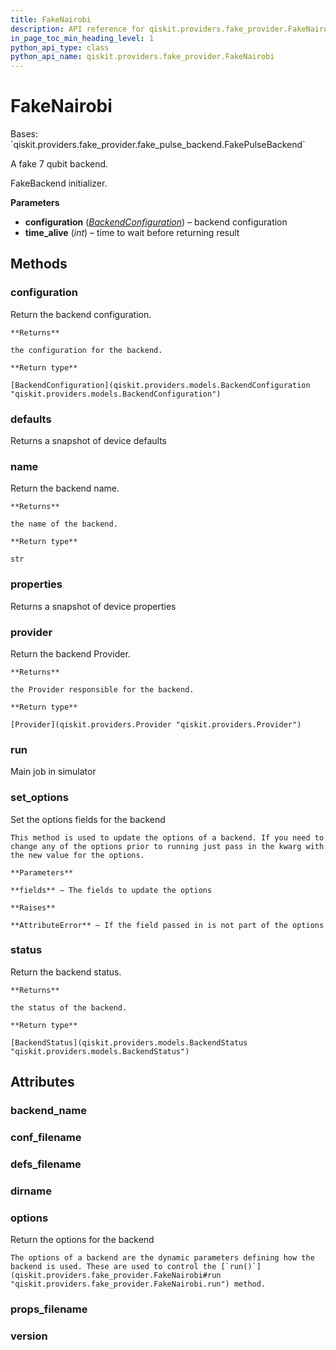 ```yaml
---
title: FakeNairobi
description: API reference for qiskit.providers.fake_provider.FakeNairobi
in_page_toc_min_heading_level: 1
python_api_type: class
python_api_name: qiskit.providers.fake_provider.FakeNairobi
---
```


# FakeNairobi

<Class id="qiskit.providers.fake_provider.FakeNairobi" isDedicatedPage={true} github="https://github.com/qiskit/qiskit/tree/stable/0.22/qiskit/providers/fake_provider/backends/nairobi/fake_nairobi.py" signature="FakeNairobi" modifiers="class">
  Bases: `qiskit.providers.fake_provider.fake_pulse_backend.FakePulseBackend`

  A fake 7 qubit backend.

  FakeBackend initializer.

  **Parameters**

  *   **configuration** ([*BackendConfiguration*](qiskit.providers.models.BackendConfiguration "qiskit.providers.models.BackendConfiguration")) – backend configuration
  *   **time\_alive** (*int*) – time to wait before returning result

  ## Methods

  ### configuration

  <Function id="qiskit.providers.fake_provider.FakeNairobi.configuration" signature="FakeNairobi.configuration()">
    Return the backend configuration.

    **Returns**

    the configuration for the backend.

    **Return type**

    [BackendConfiguration](qiskit.providers.models.BackendConfiguration "qiskit.providers.models.BackendConfiguration")
  </Function>

  ### defaults

  <Function id="qiskit.providers.fake_provider.FakeNairobi.defaults" signature="FakeNairobi.defaults()">
    Returns a snapshot of device defaults
  </Function>

  ### name

  <Function id="qiskit.providers.fake_provider.FakeNairobi.name" signature="FakeNairobi.name()">
    Return the backend name.

    **Returns**

    the name of the backend.

    **Return type**

    str
  </Function>

  ### properties

  <Function id="qiskit.providers.fake_provider.FakeNairobi.properties" signature="FakeNairobi.properties()">
    Returns a snapshot of device properties
  </Function>

  ### provider

  <Function id="qiskit.providers.fake_provider.FakeNairobi.provider" signature="FakeNairobi.provider()">
    Return the backend Provider.

    **Returns**

    the Provider responsible for the backend.

    **Return type**

    [Provider](qiskit.providers.Provider "qiskit.providers.Provider")
  </Function>

  ### run

  <Function id="qiskit.providers.fake_provider.FakeNairobi.run" signature="FakeNairobi.run(run_input, **kwargs)">
    Main job in simulator
  </Function>

  ### set\_options

  <Function id="qiskit.providers.fake_provider.FakeNairobi.set_options" signature="FakeNairobi.set_options(**fields)">
    Set the options fields for the backend

    This method is used to update the options of a backend. If you need to change any of the options prior to running just pass in the kwarg with the new value for the options.

    **Parameters**

    **fields** – The fields to update the options

    **Raises**

    **AttributeError** – If the field passed in is not part of the options
  </Function>

  ### status

  <Function id="qiskit.providers.fake_provider.FakeNairobi.status" signature="FakeNairobi.status()">
    Return the backend status.

    **Returns**

    the status of the backend.

    **Return type**

    [BackendStatus](qiskit.providers.models.BackendStatus "qiskit.providers.models.BackendStatus")
  </Function>

  ## Attributes

  ### backend\_name

  <Attribute id="qiskit.providers.fake_provider.FakeNairobi.backend_name" attributeValue="'fake_nairobi'" />

  ### conf\_filename

  <Attribute id="qiskit.providers.fake_provider.FakeNairobi.conf_filename" attributeValue="'conf_nairobi.json'" />

  ### defs\_filename

  <Attribute id="qiskit.providers.fake_provider.FakeNairobi.defs_filename" attributeValue="'defs_nairobi.json'" />

  ### dirname

  <Attribute id="qiskit.providers.fake_provider.FakeNairobi.dirname" attributeValue="'/home/runner/work/qiskit/qiskit/.tox/docs/lib/python3.8/site-packages/qiskit/providers/fake_provider/backends/nairobi'" />

  ### options

  <Attribute id="qiskit.providers.fake_provider.FakeNairobi.options">
    Return the options for the backend

    The options of a backend are the dynamic parameters defining how the backend is used. These are used to control the [`run()`](qiskit.providers.fake_provider.FakeNairobi#run "qiskit.providers.fake_provider.FakeNairobi.run") method.
  </Attribute>

  ### props\_filename

  <Attribute id="qiskit.providers.fake_provider.FakeNairobi.props_filename" attributeValue="'props_nairobi.json'" />

  ### version

  <Attribute id="qiskit.providers.fake_provider.FakeNairobi.version" attributeValue="1" />
</Class>

